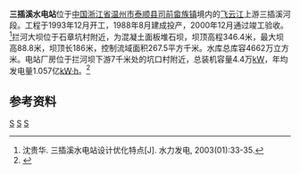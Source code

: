 {{Infobox dam
|name=三插溪水电站
|official_name=
|image=
|image_size=
|image_caption=
|image_alt=
|location_map= China Zhejiang
|location_map_width=
|location_map_text=三插溪水电站拦河坝在浙江的位置
|coordinates={{coord|27|46|10|N|119|48|37|E|type:landmark|display=inline,title}}
|country={{PRC}}
|location=[[浙江省|浙江省]][[温州市|温州市]][[泰顺县|泰顺县]]<br>[[司前畲族镇|司前畲族镇]]石章坑村[[飞云江|三插溪]]
|purpose=发电
|status=O
|construction_began=1993年12月
|opening=1998年8月
|demolished=
|cost=2.896亿
|builder=铁道部十六局湖州工程指挥部
|owner=
|operator=泰顺三插溪水力发电有限公司
|dam_type=混凝土面板堆石坝
|dam_crosses=[[飞云江|三插溪]]
|dam_height_foundation=
|dam_height_thalweg=
|dam_length=186米
|dam_elevation_crest=346.4米
|dam_width_crest=
|dam_width_base=
|dam_volume=
|spillway_count=
|spillway_type=
|spillway_capacity=33.4 m<sup>3</sup>/s
|res_name=三插溪水库
|res_capacity_total=4662万立方米
|res_capacity_active=
|res_capacity_inactive=
|res_catchment=267.5平方千米
|res_surface=
|res_max_length=
|res_max_width=
|res_max_depth=
|res_elevation=
|res_tidal_range=
|plant_name=三插溪水电站
|plant_coordinates={{coord|27|44|18|N|119|49|11|E|type:landmark|display=inline}}
|plant_operator=
|plant_commission=1998年8月
|plant_decommission=
|plant_type=混合式水电站
|plant_hydraulic_head=
|plant_turbines=
|plant_pumpgenerators=
|plant_pumps=
|plant_capacity=4.4万千瓦
|plant_capacity_factor=
|plant_efficiency=
|plant_storage_hours=
|plant_annual_gen=
|plant_annual_gen_year=
|website=
|extra=
}}
'''三插溪水电站'''位于[[中国|中国]][[浙江省|浙江省]][[温州市|温州市]][[泰顺县|泰顺县]][[司前畲族镇|司前畲族镇]]境内的[[飞云江|飞云江]]上游三插溪河段。工程于1993年12月开工，1988年8月建成投产，2000年12月通过竣工验收。<ref>沈贵华. 三插溪水电站设计优化特点[J]. 水力发电, 2003(01):33-35.</ref>拦河大坝位于石章坑村附近，为混凝土面板堆石坝，坝顶高程346.4米，最大坝高88.8米，坝顶长186米，控制流域面积267.5平方千米。水库总库容4662万立方米。电站厂房位于拦河坝下游7千米处的坑口村附近，总装机容量4.4万[[千瓦|kW]]，年均发电量1.057亿[[千瓦·时|kW·h]]。<ref name="中国河湖大典">{{cite book zh |author=《[[中国河湖大典|中国河湖大典]]》编纂委员会 |title=《中国河湖大典·东南诸河、台湾卷》 |format=M |edition=1 |location=北京 |publisher=中国水利水电出版社 |date=2014年12月 |pages=66页 |id= ISBN 978-7-5170-2765-2}}</ref>
==参考资料==
{{reflist}}

[[Category:浙江水电站|S]]
[[Category:泰顺县|S]]
[[Category:1998年中國建立|S]]